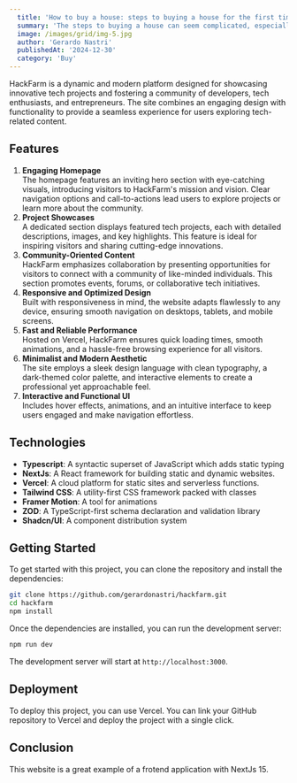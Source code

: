 ```yaml
---
  title: 'How to buy a house: steps to buying a house for the first time'
  summary: 'The steps to buying a house can seem complicated, especially for first-time homebuyers with no prior experience.'
  image: /images/grid/img-5.jpg
  author: 'Gerardo Nastri'
  publishedAt: '2024-12-30'
  category: 'Buy'
---
```


HackFarm is a dynamic and modern platform designed for showcasing innovative tech projects and fostering a community of developers, tech enthusiasts, and entrepreneurs. The site combines an engaging design with functionality to provide a seamless experience for users exploring tech-related content.

## Features

1. **Engaging Homepage**  
   The homepage features an inviting hero section with eye-catching visuals, introducing visitors to HackFarm's mission and vision. Clear navigation options and call-to-actions lead users to explore projects or learn more about the community.
2. **Project Showcases**  
   A dedicated section displays featured tech projects, each with detailed descriptions, images, and key highlights. This feature is ideal for inspiring visitors and sharing cutting-edge innovations.
3. **Community-Oriented Content**  
   HackFarm emphasizes collaboration by presenting opportunities for visitors to connect with a community of like-minded individuals. This section promotes events, forums, or collaborative tech initiatives.
4. **Responsive and Optimized Design**  
   Built with responsiveness in mind, the website adapts flawlessly to any device, ensuring smooth navigation on desktops, tablets, and mobile screens.
5. **Fast and Reliable Performance**  
   Hosted on Vercel, HackFarm ensures quick loading times, smooth animations, and a hassle-free browsing experience for all visitors.
6. **Minimalist and Modern Aesthetic**  
   The site employs a sleek design language with clean typography, a dark-themed color palette, and interactive elements to create a professional yet approachable feel.
7. **Interactive and Functional UI**  
   Includes hover effects, animations, and an intuitive interface to keep users engaged and make navigation effortless.

## Technologies

- **Typescript**: A syntactic superset of JavaScript which adds static typing
- **NextJs**: A React framework for building static and dynamic websites.
- **Vercel**: A cloud platform for static sites and serverless functions.
- **Tailwind CSS**: A utility-first CSS framework packed with classes
- **Framer Motion**: A tool for animations
- **ZOD**: A TypeScript-first schema declaration and validation library
- **Shadcn/UI**: A component distribution system

## Getting Started

To get started with this project, you can clone the repository and install the
dependencies:

```bash
git clone https://github.com/gerardonastri/hackfarm.git
cd hackfarm
npm install
```

Once the dependencies are installed, you can run the development server:

```bash
npm run dev
```

The development server will start at `http://localhost:3000`.

## Deployment

To deploy this project, you can use Vercel. You can link your GitHub repository
to Vercel and deploy the project with a single click.

## Conclusion

This website is a great example of a frotend
application with NextJs 15. 
